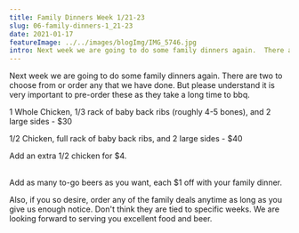 ```yaml
---
title: Family Dinners Week 1/21-23
slug: 06-family-dinners-1_21-23
date: 2021-01-17
featureImage: ../../images/blogImg/IMG_5746.jpg
intro: Next week we are going to do some family dinners again.  There are two to choose from or order any that we have done. But please understand it is very important to pre-order these as they take a long time to bbq. 1 Whole Chicken, 1/3 rack of baby back ribs (roughly 4-5 bones), and 2 large sides - $30 1/2 Chicken, full rack of baby back ribs, and 2 large sides - $40 Add an extra 1/2 chicken for $4. Add as many to-go beers as you want, each $1 off with your family dinner.
---
```


Next week we are going to do some family dinners again. There are two to choose from or order any that we have done. But please understand it is very important to pre-order these as they take a long time to bbq.
<br />

1 Whole Chicken, 1/3 rack of baby back ribs (roughly 4-5 bones), and 2 large sides - $30
<br />

1/2 Chicken, full rack of baby back ribs, and 2 large sides - $40
<br />

Add an extra 1/2 chicken for $4.  
<br />

Add as many to-go beers as you want, each $1 off with your family dinner.
<br />

Also, if you so desire, order any of the family deals anytime as long as you give us enough notice. Don't think they are tied to specific weeks. We are looking forward to serving you excellent food and beer.